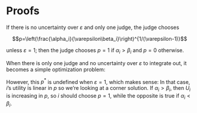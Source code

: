 \appendix

\setcounter{proposition}{0}

# Proofs

::: {.proposition}

If there is no uncertainty over $\varepsilon$ and only one judge, the judge chooses

$$p=\left(\frac{\alpha_i}{\varepsilon\beta_i}\right)^{1/(\varepsilon-1)}$$

unless $\varepsilon = 1$; then the judge chooses $p = 1$ if $\alpha_i > \beta_i$ and $p = 0$ otherwise.

:::

::: {.proof}

When there is only one judge and no uncertainty over $\varepsilon$ to integrate out, it becomes a simple optimization problem:

\begin{align*}
U_i(p; \alpha_i, \beta_i, \varepsilon)
& = p\alpha_i + \left( 1 - p^\varepsilon \right)\beta_i \\
& = p\alpha_i + \beta_i - p^\varepsilon\beta_i \\
\pd{p} U_i
& = \pd{p} p\alpha_i + \pd{p} \beta_i - \pd{p} p^\varepsilon\beta_i \\
& = \alpha_i - \varepsilon\beta_i p^{\varepsilon-1} \\
0 & \equiv \alpha_i - \varepsilon\beta_i p^{\varepsilon-1} \\
\alpha_i
& = \varepsilon\beta_i p^{\varepsilon-1} \\
p^{\varepsilon-1}
& = \frac{\alpha_i}{\varepsilon\beta_i} \\
p^\ast
& = \left(\frac{\alpha_i}{\varepsilon\beta_i}\right)^{1/(\varepsilon-1)}.
\end{align*}

However, this $p^\ast$ is undefined when $\varepsilon = 1$, which makes sense:
In that case, $i$'s utility is linear in $p$ so we're looking at a corner solution.
If $\alpha_i > \beta_i$, then $U_i$ is increasing in $p$, so $i$ should choose $p = 1$, while the opposite is true if $\alpha_i < \beta_i$.

:::
